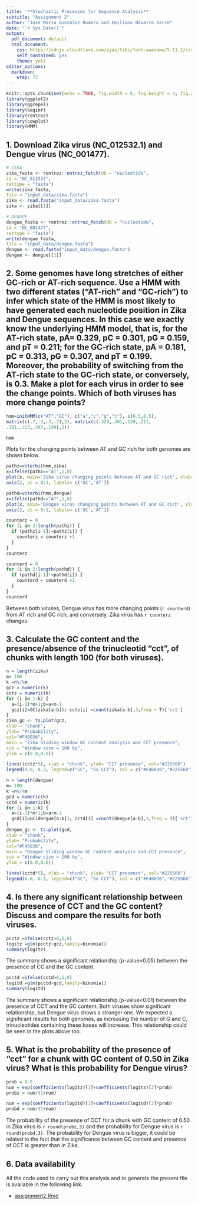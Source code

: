 ```yaml
---
title: '**Stochastic Processes for Sequence Analysis**'
subtitle: "Assignment 2"
author: "José María González Romero and Emiliano Navarro Garre"
date: "`r Sys.Date()`"
output:
  pdf_document: default
  html_document:
    css: https://cdnjs.cloudflare.com/ajax/libs/font-awesome/5.11.2/css/all.css
    self_contained: yes
    theme: yeti
editor_options:
  markdown:
    wrap: 72
---
```


```r
knitr::opts_chunk$set(echo = TRUE, fig.width = 6, fig.height = 4, fig.align = "center")
library(ggplot2)
library(ggrepel)
library(seqinr)
library(rentrez)
library(cowplot)
library(HMM)
```

## 1. Download Zika virus (NC_012532.1) and Dengue virus (NC_001477).

```r
# ZIKA
zika_fasta <- rentrez::entrez_fetch(db = "nucleotide",
id = "NC_012532",
rettype = "fasta")
write(zika_fasta,
file = "input_data/zika.fasta")
zika <- read.fasta("input_data/zika.fasta")
zika <- zika[[1]]

# DENGUE
dengue_fasta <- rentrez::entrez_fetch(db = "nucleotide",
id = "NC_001477",
rettype = "fasta")
write(dengue_fasta,
file = "input_data/dengue.fasta")
dengue <- read.fasta("input_data/dengue.fasta")
dengue <- dengue[[1]]
```

## 2. Some genomes have long stretches of either GC-rich or AT-rich sequence. Use a HMM with two different states ("AT-rich" and "GC-rich") to infer which state of the HMM is most likely to have generated each nucleotide position in Zika and Dengue sequences. In this case we exactly know the underlying HMM model, that is, for the AT-rich state, pA= 0.329, pC = 0.301, pG = 0.159, and pT = 0.211; for the GC-rich state, pA = 0.181, pC = 0.313, pG = 0.307, and pT = 0.199. Moreover, the probability of switching from the AT-rich state to the GC-rich state, or conversely, is 0.3. Make a plot for each virus in order to see the change points. Which of both viruses has more change points?

```r
hmm=initHMM(c("AT","GC"), c("a","c","g","t"), c(0.5,0.5),
matrix(c(.7,.3,.3,.7),2), matrix(c(.329,.301,.159,.211,
.181,.313,.307,.199),2))

hmm
```
Plots for the changing points between AT and GC rich for both genomes are shown below.
```r
pathz=viterbi(hmm,zika)
x=ifelse(pathz=="AT",1,0)
plot(x, main='Zika virus changing points between AT and GC rich', xlab='Sequence', yaxt='n', type = 'l', ylab = '')
axis(2, at = 0:1, labels= c('GC','AT'))

pathd=viterbi(hmm,dengue)
x=ifelse(pathd=="AT",1,0)
plot(x, main='Dengue virus changing points between AT and GC rich', xlab='Sequence', yaxt='n', type = 'l', ylab = '')
axis(2, at = 0:1, labels= c('GC','AT'))
```


```r
counterz = 0
for (i in 2:length(pathz)) {
  if (pathz[i-1]!=pathz[i]) {
    counterz = counterz +1
  }
}
counterz
```

```r
counterd = 0
for (i in 2:length(pathd)) {
  if (pathd[i-1]!=pathd[i]) {
    counterd = counterd +1
  }
}
counterd
```

Between both viruses, Dengue virus has more changing points
(`r counterd`) from AT rich and GC rich, and conversely. Zika virus has
`r counterz` changes.

## 3. Calculate the GC content and the presence/absence of the trinucleotid "cct", of chunks with length 100 (for both viruses).

```r
n = length(zika)
m= 100
k =n%/%m
gcz = numeric(k)
cctz = numeric(k)
for (i in 1:k) {
  a=(i-1)*m+1;b=a+m-1
  gcz[i]=GC(zika[a:b]); cctz[i] =count(zika[a:b],3,freq = T)['cct']
}
zika_gc <- ts.plot(gcz,
xlab = "chunk",
ylab= "Probability",
col="#F46036",
main = "Zika Sliding window GC content analysis and CCT presence",
sub = "Window size = 100 bp",
ylim = c(0.0,0.6))

lines((cctz*5), xlab = "chunk", ylab= "CCT presence", col="#225560")
legend(0.0, 0.3, legend=c("GC", "5x CCT"), col = c("#F46036","#225560"), lty = 1, cex= 0.8)

n = length(dengue)
m= 100
k =n%/%m
gcd = numeric(k)
cctd = numeric(k)
for (i in 1:k) {
  a=(i-1)*m+1;b=a+m-1
  gcd[i]=GC(dengue[a:b]); cctd[i] =count(dengue[a:b],3,freq = T)['cct']
}
dengue_gc <- ts.plot(gcd,
xlab = "chunk",
ylab= "Probability",
col="#F46036",
main = "Dengue Sliding window GC content analysis and CCT presence",
sub = "Window size = 100 bp",
ylim = c(0.0,0.6))

lines((cctd*5), xlab = "chunk", ylab= "CCT presence", col="#225560")
legend(0.0, 0.3, legend=c("GC", "5x CCT"), col = c("#F46036","#225560"), lty = 1, cex= 0.8)
```
## 4. Is there any significant relationship between the presence of CCT and the GC content? Discuss and compare the results for both viruses.

```r
pcctz =ifelse(cctz>0,1,0)
logitz =glm(pcctz~gcz,family=binomial)
summary(logitz)
```
The summary shows a significant relationship (p-value<0.05) between the presence of CC and the GC content.
```r
pcctd =ifelse(cctd>0,1,0)
logitd =glm(pcctd~gcd,family=binomial)
summary(logitd)
```
The summary shows a significant relationship (p-value<0.01) between the presence of CCT and the GC content.
Both viruses show significant relationship, but Dengue virus shows a stronger one. We expected a significant results for both genomes, as increasing the number of G and C, trinucleotides containing these bases will increase. This relationship could be seen in the plots above too.

## 5. What is the probability of the presence of "cct" for a chunk with GC content of 0.50 in Zika virus? What is this probability for Dengue virus?

```r
prob = 0.5
num = exp(coefficients(logitz)[1]+coefficients(logitz)[2]*prob)
probz = num/(1+num)
```

```r
num = exp(coefficients(logitd)[1]+coefficients(logitd)[2]*prob)
probd = num/(1+num)
```
The probability of the presence of CCT for a chunk with GC content of 0.50 in Zika virus is `r round(probz,3)` and the probability for Dengue virus is `r round(probd,3)`. The probability for Dengue virus is bigger, it could be related to the fact that the significance between GC content and presence of CCT is greater than in Zika.

## 6. Data availability

All the code used to carry out this analysis and to generate the present file is available in the following link:

- [assignment2.Rmd](https://github.com/navarrogarre/exercise2/blob/master/assignment2.Rmd)